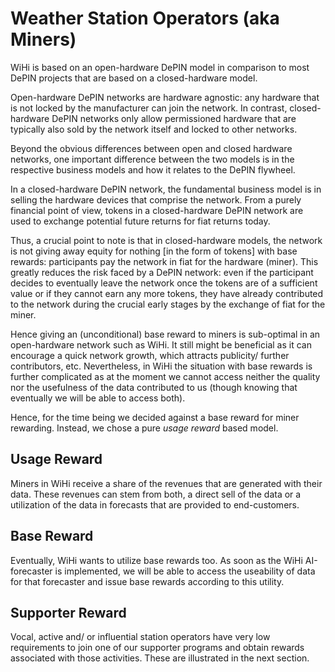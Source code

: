 # Weather Station Operators (aka Miners)
WiHi is based on an open-hardware DePIN model in comparison to most DePIN projects that are based on a closed-hardware model.

Open-hardware DePIN networks are hardware agnostic: any hardware that is not locked by the manufacturer can join the network. In contrast, closed-hardware DePIN networks only allow permissioned hardware that are typically also sold by the network itself and locked to other networks.

Beyond the obvious differences between open and closed hardware networks, one important difference between the two models is in the respective business models and how it relates to the DePIN flywheel.

In a closed-hardware DePIN network, the fundamental business model is in selling the hardware devices that comprise the network. From a purely financial point of view, tokens in a closed-hardware DePIN network are used to exchange potential future returns for fiat returns today.

Thus, a crucial point to note is that in closed-hardware models, the network is not giving away equity for nothing [in the form of tokens] with base rewards: participants pay the network in fiat for the hardware (miner). This greatly reduces the risk faced by a DePIN network: even if the participant decides to eventually leave the network once the tokens are of a sufficient value or if they cannot earn any more tokens, they have already contributed to the network during the crucial early stages by the exchange of fiat for the miner.

Hence giving an (unconditional) base reward to miners is sub-optimal in an open-hardware network such as WiHi. It still might be beneficial as it can encourage a quick network growth, which attracts publicity/ further contributors, etc.
Nevertheless, in WiHi the situation with base rewards is further complicated as at the moment we cannot access neither the quality nor the usefulness of the data contributed to us 
(though knowing that eventually we will be able to access both).

Hence, for the time being we decided against a base reward for miner rewarding. 
Instead, we chose a pure *usage reward* based model.

## Usage Reward
Miners in WiHi receive a share of the revenues that are generated with their data. These revenues can stem from both, a direct sell of the data or a utilization of the data in forecasts that are provided to end-customers.

## Base Reward
Eventually, WiHi wants to utilize base rewards too. As soon as the WiHi AI-forecaster is implemented, 
we will be able to access the useability of data for that forecaster and issue base rewards according to this utility.

## Supporter Reward
Vocal, active and/ or influential station operators have very low requirements
to join one of our supporter programs and obtain rewards associated with those activities. These are illustrated in the next section. 
